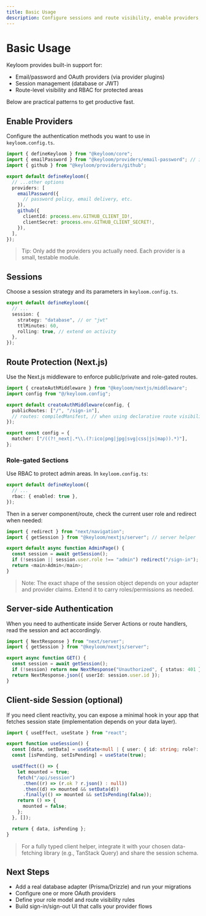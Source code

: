 ```yaml
---
title: Basic Usage
description: Configure sessions and route visibility, enable providers, and work with roles in your Keyloom app.
---
```


# Basic Usage

Keyloom provides built-in support for:

- Email/password and OAuth providers (via provider plugins)
- Session management (database or JWT)
- Route-level visibility and RBAC for protected areas

Below are practical patterns to get productive fast.

## Enable Providers

Configure the authentication methods you want to use in `keyloom.config.ts`.

```ts title="keyloom.config.ts (Email + GitHub)"
import { defineKeyloom } from "@keyloom/core";
import { emailPassword } from "@keyloom/providers/email-password"; // if using email/password
import { github } from "@keyloom/providers/github";

export default defineKeyloom({
  // ...other options
  providers: [
    emailPassword({
      // password policy, email delivery, etc.
    }),
    github({
      clientId: process.env.GITHUB_CLIENT_ID!,
      clientSecret: process.env.GITHUB_CLIENT_SECRET!,
    }),
  ],
});
```

> Tip: Only add the providers you actually need. Each provider is a small, testable module.

## Sessions

Choose a session strategy and its parameters in `keyloom.config.ts`.

```ts title="keyloom.config.ts (Session strategy)"
export default defineKeyloom({
  // ...
  session: {
    strategy: "database", // or "jwt"
    ttlMinutes: 60,
    rolling: true, // extend on activity
  },
});
```

## Route Protection (Next.js)

Use the Next.js middleware to enforce public/private and role-gated routes.

```ts title="middleware.ts"
import { createAuthMiddleware } from "@keyloom/nextjs/middleware";
import config from "@/keyloom.config";

export default createAuthMiddleware(config, {
  publicRoutes: ["/", "/sign-in"],
  // routes: compiledManifest, // when using declarative route visibility
});

export const config = {
  matcher: ["/((?!_next|.*\\.(?:ico|png|jpg|svg|css|js|map)).*)"],
};
```

### Role-gated Sections

Use RBAC to protect admin areas. In `keyloom.config.ts`:

```ts title="keyloom.config.ts (RBAC)"
export default defineKeyloom({
  // ...
  rbac: { enabled: true },
});
```

Then in a server component/route, check the current user role and redirect when needed:

```ts title="app/admin/page.tsx"
import { redirect } from "next/navigation";
import { getSession } from "@keyloom/nextjs/server"; // server helper

export default async function AdminPage() {
  const session = await getSession();
  if (!session || session.user.role !== "admin") redirect("/sign-in");
  return <main>Admin</main>;
}
```

> Note: The exact shape of the session object depends on your adapter and provider claims. Extend it to carry roles/permissions as needed.

## Server-side Authentication

When you need to authenticate inside Server Actions or route handlers, read the session and act accordingly.

```ts title="app/api/private/route.ts"
import { NextResponse } from "next/server";
import { getSession } from "@keyloom/nextjs/server";

export async function GET() {
  const session = await getSession();
  if (!session) return new NextResponse("Unauthorized", { status: 401 });
  return NextResponse.json({ userId: session.user.id });
}
```

## Client-side Session (optional)

If you need client reactivity, you can expose a minimal hook in your app that fetches session state (implementation depends on your data layer).

```ts title="lib/use-session.ts"
import { useEffect, useState } from "react";

export function useSession() {
  const [data, setData] = useState<null | { user: { id: string; role?: string } }>(null);
  const [isPending, setIsPending] = useState(true);

  useEffect(() => {
    let mounted = true;
    fetch("/api/session")
      .then((r) => (r.ok ? r.json() : null))
      .then((d) => mounted && setData(d))
      .finally(() => mounted && setIsPending(false));
    return () => {
      mounted = false;
    };
  }, []);

  return { data, isPending };
}
```

> For a fully typed client helper, integrate it with your chosen data-fetching library (e.g., TanStack Query) and share the session schema.

## Next Steps

- Add a real database adapter (Prisma/Drizzle) and run your migrations
- Configure one or more OAuth providers
- Define your role model and route visibility rules
- Build sign-in/sign-out UI that calls your provider flows

